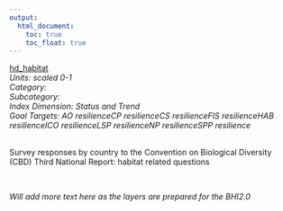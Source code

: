 ```yaml
---
output:
  html_document:
    toc: true
    toc_float: true
---
```


[hd_habitat](https://github.com/OHI-Science/bhi/blob/master/baltic/layers/hd_habitat_gl2018.csv)\
*Units: scaled 0-1*\
*Category:*\
*Subcategory:*\
*Index Dimension: Status and Trend*\
*Goal Targets: AO resilienceCP resilienceCS resilienceFIS resilienceHAB resilienceICO resilienceLSP resilienceNP resilienceSPP resilience*\
<br>

Survey responses by country to the Convention on Biological Diversity (CBD) Third National Report: habitat related questions

<br>

*Will add more text here as the layers are prepared for the BHI2.0*

<br>



<br>

